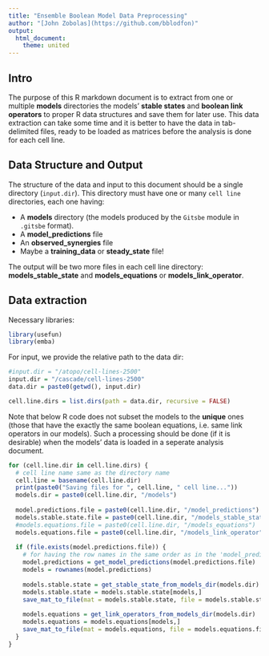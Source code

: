 ```yaml
---
title: "Ensemble Boolean Model Data Preprocessing"
author: "[John Zobolas](https://github.com/bblodfon)"
output: 
  html_document:
    theme: united
---
```


## Intro

The purpose of this R markdown document is to extract from one or multiple 
**models** directories the models' **stable states** and **boolean link 
operators** to proper R data structures and save them for later use. This data 
extraction can take some time and it is better to have the data in tab-delimited
files, ready to be loaded as matrices before the analysis is done for each cell 
line.

## Data Structure and Output

The structure of the data and input to this document should be a 
single directory (`input.dir`). This directory must have
one or many `cell line` directories, each one having:

- A **models** directory (the models produced by the `Gitsbe` module in 
`.gitsbe` format).
- A **model_predictions** file
- An **observed_synergies** file 
- Maybe a **training_data** or **steady_state** file!

The output will be two more files in each cell line directory: **models_stable_state** 
and **models_equations** or **models_link_operator**.

## Data extraction

Necessary libraries:
```r
library(usefun)
library(emba)
```

For input, we provide the relative path to the data dir:
```r
#input.dir = "/atopo/cell-lines-2500"
input.dir = "/cascade/cell-lines-2500"
data.dir = paste0(getwd(), input.dir)

cell.line.dirs = list.dirs(path = data.dir, recursive = FALSE)
```

Note that below R code does not subset the models to the **unique** ones 
(those that have the exactly the same boolean equations, i.e. same link 
operators in our models). Such a processing should be done (if it is desirable) 
when the models' data is loaded in a seperate analysis document.

```r
for (cell.line.dir in cell.line.dirs) {
  # cell line name same as the directory name
  cell.line = basename(cell.line.dir)
  print(paste0("Saving files for ", cell.line, " cell line..."))
  models.dir = paste0(cell.line.dir, "/models")
  
  model.predictions.file = paste0(cell.line.dir, "/model_predictions")
  models.stable.state.file = paste0(cell.line.dir, "/models_stable_state")
  #models.equations.file = paste0(cell.line.dir, "/models_equations")
  models.equations.file = paste0(cell.line.dir, "/models_link_operator")
  
  if (file.exists(model.predictions.file)) {
    # for having the row names in the same order as in the 'model_predictions' file
    model.predictions = get_model_predictions(model.predictions.file)
    models = rownames(model.predictions)
  
    models.stable.state = get_stable_state_from_models_dir(models.dir)
    models.stable.state = models.stable.state[models,]
    save_mat_to_file(mat = models.stable.state, file = models.stable.state.file)
  
    models.equations = get_link_operators_from_models_dir(models.dir)
    models.equations = models.equations[models,]
    save_mat_to_file(mat = models.equations, file = models.equations.file) 
  }
}
```
